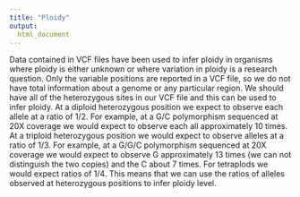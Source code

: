 ```yaml
---
title: "Ploidy"
output:
  html_document
---
```



Data contained in VCF files have been used to infer ploidy in organisms where ploidy is either unknown or where variation in ploidy is a research question.
Only the variable positions are reported in a VCF file, so we do not have total information about a genome or any particular region.
We should have all of the heterozygous sites in our VCF file and this can be used to infer ploidy.
At a diploid heterozygous position we expect to observe each allele at a ratio of 1/2.
For example, at a G/C polymorphism sequenced at 20X coverage we would expect to observe each all approximately 10 times.
At a triploid  heterozygous position we would expect to observe alleles at a ratio of 1/3.
For example, at a G/G/C polymorphism sequenced at 20X coverage we would expect to observe G approximately 13 times (we can not distinguish the two copies) and the C about 7 times.
For tetraplods we would expect ratios of 1/4.
This means that we can use the ratios of alleles observed at heterozygous positions to infer ploidy level.






